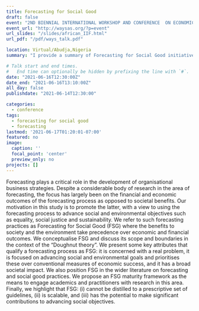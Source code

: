 ```yaml
---
title: Forecasting for Social Good
draft: false
event: "2ND BIENNIAL INTERNATIONAL WORKSHOP AND CONFERENCE  ON ECONOMIC AND SOCIAL GOODS FORECASTING  IN TIME OF COVID-19 DATA ANALYTICS AND FORECASTING METHODS"
event_url: "http://waysas.org/?p=event"
url_slides: "/slides/african_IIF.html"
url_pdf: "/pdf/ways_talk.pdf"

location: Virtual/Abudja,Nigeria
summary: "I provide a summary of Forecasting for Social Good initiatives, I elaborate on what is forecasting for social good,  and what attributes makes a forecasting process FGSG."

# Talk start and end times.
#   End time can optionally be hidden by prefixing the line with `#`.
date: "2021-06-16T12:30:00Z"
date_end: "2021-06-16T13:10:00Z"
all_day: false
publishdate: "2021-06-14T12:30:00"

categories:
  - conference
tags:
  - forecasting for social good
  - forecasting
lastmod: '2021-06-17T01:20:01-07:00'
featured: no
image:
  caption: ''
  focal_point: 'center'
  preview_only: no
projects: []
---
```


Forecasting plays a critical role in the development of organisational business strategies. Despite a considerable body of research in the area of forecasting, the focus has largely been on the financial and economic outcomes of the forecasting process as opposed to societal benefits. Our motivation in this study is to promote the latter, with a view to using the forecasting process to advance social and environmental objectives such as equality, social justice and sustainability. We refer to such forecasting practices as Forecasting for Social Good (FSG) where the benefits to society and the environment take precedence over economic and financial outcomes. We conceptualise FSG and discuss its scope and boundaries in the context of the "Doughnut theory". We present some key attributes that qualify a forecasting process as FSG: it is concerned with a real problem, it is focused on advancing social and environmental goals and prioritises these over conventional measures of economic success, and it has a broad societal impact. We also position FSG in the wider literature on forecasting and social good practices. We propose an FSG maturity framework as the means to engage academics and practitioners with research in this area. Finally, we highlight that FSG: (i) cannot be distilled to a prescriptive set of guidelines, (ii) is scalable, and (iii) has the potential to make significant contributions to advancing social objectives.

